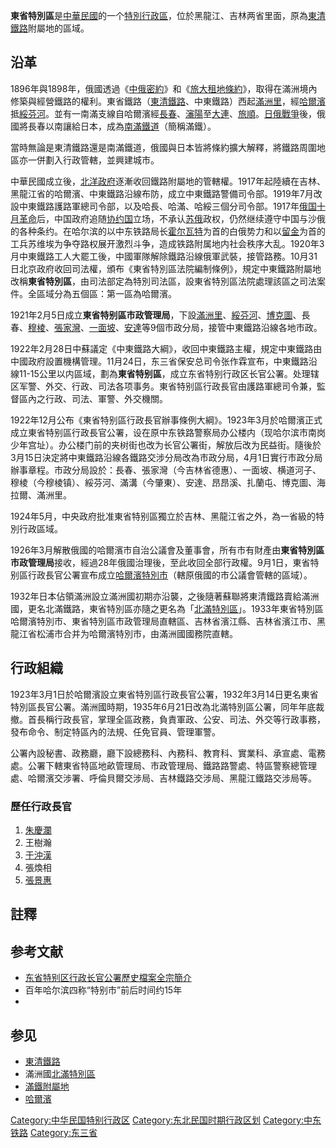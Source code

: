 {{Infobox Former Subdivision
|native_name = 
|conventional_long_name = 東省特別區
|common_name = 東省
|subdivision = [[特別行政區|特別行政區]]
|nation = {{ROC}}
|year_start = 1923年
|event_start = 
|date_start = 
|year_end = 1932年
|event_end = 
|date_end = 
|p1 = 東清鐵路
|flag_p1 = Flag of CER (1915).svg
|s1 = 北滿特別區
|flag_s1 = Flag of CER (1932).svg
|image_flag = Flag of CER (1925).svg
|image_coat = 
|image_map = Chinese Eastern Railway-cn.svg
|image_map_caption = [[東清鐵路|東清鐵路]]附屬地的區域
|capital = [[哈爾濱|哈爾濱]]
|common_languages       =
|stat_year1             = 
|stat_area1             = 
|stat_pop1              = 
}}

'''東省特別區'''是[[中華民國|中華民國]]的一个[[特別行政區|特別行政區]]，位於黑龍江、吉林两省里面，原為[[東清鐵路|東清鐵路]]附屬地的區域。

==沿革==
1896年與1898年，俄國透過《[[中俄密約|中俄密約]]》和《[[旅大租地條約|旅大租地條約]]》，取得在滿洲境內修築與經營鐵路的權利。東省鐵路（[[東清鐵路|東清鐵路]]、中東鐵路）西起[[滿洲里|滿洲里]]，經[[哈爾濱|哈爾濱]]抵[[綏芬河|綏芬河]]。並有一南滿支線自哈爾濱經[[長春|長春]]、[[瀋陽|瀋陽]]至[[大連|大連]]、[[旅順|旅順]]。[[日俄戰爭|日俄戰爭]]後，俄國將長春以南讓給日本，成為[[南滿洲鐵道|南滿鐵道]]（簡稱滿鐵）。

當時無論是東清鐵路還是南滿鐵道，俄國與日本皆將條約擴大解釋，將鐵路周圍地區亦一併劃入行政管轄，並興建城市。

中華民國成立後，[[北洋政府|北洋政府]]逐漸收回鐵路附屬地的管轄權。1917年起陸續在吉林、黑龍江省的哈爾濱、中東鐵路沿線布防，成立中東鐵路警備司令部。1919年7月改設中東鐵路護路軍總司令部，以及哈長、哈滿、哈綏三個分司令部。1917年[[俄国十月革命|俄国十月革命]]后，中国政府追随[[协约国|协约国]]立场，不承认[[苏俄|苏俄]]政权，仍然继续遵守中国与沙俄的各种条约。在哈尔滨的以中东铁路局长[[霍尔瓦特|霍尔瓦特]]为首的白俄势力和以[[留金|留金]]为首的工兵苏维埃为争夺路权展开激烈斗争，造成铁路附属地内社会秩序大乱。1920年3月中東鐵路工人大罷工後，中國軍隊解除鐵路沿線俄軍武裝，接管路務。10月31日北京政府收回司法權，頒布《東省特別區法院編制條例》，規定中東鐵路附屬地改稱'''東省特別區'''，由司法部定為特別司法區，{{efn|劃出此特别區係出於司法上的考慮，（《東省特別區法院編制條例》第一条：东省铁路界内，为诉讼上便利起见，定为东省特别区域。）因僅為司法區域，不是行政區域，不設行政長官。}}設東省特別區法院處理該區之司法案件。全區域分為五個區：第一區為哈爾濱。

1921年2月5日成立'''東省特别區市政管理局'''，下設[[滿洲里|滿洲里]]、[[綏芬河|綏芬河]]、[[博克圖|博克圖]]、長春、[[穆棱|穆棱]]、[[德惠|張家灣]]、[[一面坡镇|一面坡]]、[[安达市|安達]]等9個市政分局，接管中東鐵路沿線各地市政。{{efn|因哈爾濱自治公議會仍為俄人控制，在哈爾濱只有自治市周邊的原鐵路附屬地歸東省特别區市政管理局管轄。}}

1922年2月28日中蘇議定《中東鐵路大綱》，收回中東鐵路主權，規定中東鐵路由中國政府設置機構管理。11月24日，东三省保安总司令张作霖宣布，中東鐵路沿線11-15公里以内區域，劃為'''東省特别區'''，成立东省特别行政区长官公署。处理辖区军警、外交、行政、司法各项事务。東省特别區行政長官由護路軍總司令兼，監督區內之行政、司法、軍警、外交機關。

1922年12月公布《東省特别區行政長官辦事條例大綱》。1923年3月於哈爾濱正式成立東省特别區行政長官公署，设在原中东铁路警察局办公楼内（现哈尔滨市南岗少年宫址）。办公楼门前的夹树街也改为长官公署街，解放后改为民益街。隨後於3月15日決定將中東鐵路沿線各鐵路交涉分局改為市政分局，4月1日實行市政分局辦事章程。市政分局設於：長春、張家灣（今吉林省德惠）、一面坡、横道河子、穆棱（今穆棱镇）、綏芬河、滿溝（今肇東）、安達、昂昂溪、扎蘭屯、博克圖、海拉爾、滿洲里。

1924年5月，中央政府批准東省特别區獨立於吉林、黑龍江省之外，為一省級的特別行政區域。

1926年3月解散俄國的哈爾濱市自治公議會及董事會，所有市有財產由'''東省特別區市政管理局'''接收，經過28年俄國治理後，至此收回全部行政權。9月1日，東省特别區行政長官公署宣布成立[[哈爾濱特別市|哈爾濱特別市]]（轄原俄國的市公議會管轄的區域）。{{efn|從此在今哈爾濱市轄區內出現五個互不隸屬的行政區域：(1)東省特别區哈爾濱特别市、(2)東省特别區市政管理局直轄區、(3)吉林省[[濱江縣|濱江縣]]、(4)吉林省[[濱江市|濱江市]]、(5)黑龍江省[[松浦市|松浦市]]。}}

1932年日本佔領滿洲設立滿洲國初期亦沿襲，之後隨著蘇聯將東清鐵路賣給滿洲國，更名北滿鐵路，東省特別區亦隨之更名為「[[北滿特別區|北滿特別區]]」。1933年東省特別區哈爾濱特別市、東省特別區市政管理局直轄區、吉林省濱江縣、吉林省濱江市、黑龍江省松浦市合并为哈爾濱特別市，由滿洲國國務院直轄。

==行政組織==
1923年3月1日於哈爾濱設立東省特別區行政長官公署，1932年3月14日更名東省特別區長官公署。滿洲國時期，1935年6月21日改為北滿特別區公署，同年年底裁撤。首長稱行政長官，掌理全區政務，負責軍政、公安、司法、外交等行政事務，發布命令、制定特區內的法規、任免官員、管理軍警。

公署內設秘書、政務廳，廳下設總務科、內務科、教育科、實業科、承宣處、電務處。公署下轄東省特區地畝管理局、市政管理局、鐵路路警處、特區警察總管理處、哈爾濱交涉署、呼倫貝爾交涉局、吉林鐵路交涉局、黑龍江鐵路交涉局等。

===歷任行政長官===
{{Main|东省特别区行政长官}}
#[[朱慶瀾|朱慶瀾]]
#王樹瀚
#[[于沖漢|于沖漢]]
#張煥相
#[[張景惠|張景惠]]

== 註釋 ==
{{notelist|iger=}}

==参考文献==
{{Reflist|30em}}
*[http://www.hljdaj.gov.cn/web/qzda.php?action=p&page=0&mname=%C0%FA%CA%B7%B5%B5%B0%B8%C8%AB%D7%DA&mid=101&list=2&id=104 东省特别区行政长官公署歷史檔案全宗簡介]{{dead link|date=2018年1月 |bot=InternetArchiveBot |fix-attempted=yes }}
*百年哈尔滨四称“特别市”前后时间约15年
*{{cite news|url=http://www.lib.kobe-u.ac.jp/das/ContentViewServlet?METAID=00749013&TYPE=HTML_FILE&POS=1&LANG=JA|title=国際的に発展する大哈爾賓特別市|archive-url=https://web.archive.org/web/20210628184808/http://www.lib.kobe-u.ac.jp/das/ContentViewServlet?METAID=00749013&TYPE=HTML_FILE&POS=1&LANG=JA|archive-date=2021-06-28|newspaper=大阪朝日新聞|date=1934-04-28|language=ja}}

==参见==
* [[東清鐵路|東清鐵路]]
* 滿洲國[[北滿特別區|北滿特別區]]
* [[滿鐵附屬地|滿鐵附屬地]]
* [[哈爾濱|哈爾濱]]

{{中華民國行政區劃|1927年}}
{{Authority control}}

[[Category:中华民国特别行政区|Category:中华民国特别行政区]]
[[Category:东北民国时期行政区划|Category:东北民国时期行政区划]]
[[Category:中东铁路|Category:中东铁路]]
[[Category:东三省|Category:东三省]]